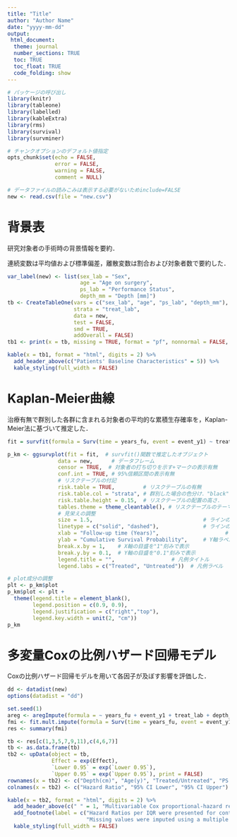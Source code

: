 ---
title: "Title"
author: "Author Name"
date: "yyyy-mm-dd"
output: 
 html_document: 
  theme: journal
  number_sections: TRUE
  toc: TRUE
  toc_float: TRUE
  code_folding: show
---

```{r, include=FALSE}
# パッケージの呼び出し
library(knitr)
library(tableone)
library(labelled)
library(kableExtra)
library(rms)
library(survival)
library(survminer)

# チャンクオプションのデフォルト値指定
opts_chunk$set(echo = FALSE, 
               error = FALSE, 
               warning = FALSE,
               comment = NULL)
```

```{r, include=FALSE}
# データファイルの読みこみは表示する必要がないためinclude=FALSE
new <- read.csv(file = "new.csv")
```

# 背景表

研究対象者の手術時の背景情報を要約．

連続変数は平均値および標準偏差，離散変数は割合および対象者数で要約した．

```{r}
var_label(new) <- list(sex_lab = "Sex",
                       age = "Age on surgery",
                       ps_lab = "Performance Status",
                       depth_mm = "Depth [mm]")
tb <- CreateTableOne(vars = c("sex_lab", "age", "ps_lab", "depth_mm"),
                     strata = "treat_lab",
                     data = new,
                     test = FALSE,
                     smd = TRUE,
                     addOverall = FALSE)
tb1 <- print(x = tb, missing = TRUE, format = "pf", nonnormal = FALSE, smd = TRUE, varLabels = TRUE, pr = FALSE)

kable(x = tb1, format = "html", digits = 2) %>% 
  add_header_above(c("Patients' Baseline Characteristics" = 5)) %>% 
  kable_styling(full_width = FALSE)
```

# Kaplan-Meier曲線

治療有無で群別した各群に含まれる対象者の平均的な累積生存確率を，Kaplan-Meier法に基づいて推定した．

```{r}
fit = survfit(formula = Surv(time = years_fu, event = event_y1) ~ treat_lab, data = new)

p_km <- ggsurvplot(fit = fit,  # survfit()関数で推定したオブジェクト
                data = new,      # データフレーム
                censor = TRUE,  # 対象者の打ち切りを示す+マークの表示有無
                conf.int = TRUE, # 95%信頼区間の表示有無
                # リスクテーブルの付記
                risk.table = TRUE,         # リスクテーブルの有無
                risk.table.col = "strata", # 群別した場合の色分け．"black"で黒に指定可．
                risk.table.height = 0.15,  # リスクテーブルの配置の高さ．
                tables.theme = theme_cleantable(), # リスクテーブルのテーマ
                # 見栄えの調整
                size = 1.5,                                   # ラインの太さ
                linetype = c("solid", "dashed"),              # ラインの種類
                xlab = "Follow-up time (Years)",                     # X軸ラベル
                ylab = "Cumulative Survival Probability",     # Y軸ラベル
                break.x.by = 1,    # X軸の目盛を"1"刻みで表示
                break.y.by = 0.1,  # Y軸の目盛を"0.1"刻みで表示
                legend.title = "",                  # 凡例タイトル
                legend.labs = c("Treated", "Untreated"))  # 凡例ラベル

# plot成分の調整
plt <- p_km$plot
p_km$plot <- plt + 
  theme(legend.title = element_blank(),
        legend.position = c(0.9, 0.9),
        legend.justification = c("right","top"),
        legend.key.width = unit(2, "cm"))
p_km
```

# 多変量Coxの比例ハザード回帰モデル

Coxの比例ハザード回帰モデルを用いて各因子が及ぼす影響を評価した．

```{r}
dd <- datadist(new)
options(datadist = "dd")

set.seed(1)
areg <- aregImpute(formula = ~ years_fu + event_y1 + treat_lab + depth_cm + age + ps_lab, data = new, n.impute = 5, pr = FALSE)
fmi <- fit.mult.impute(formula = Surv(time = years_fu, event = event_y1) ~ treat_lab + depth_cm + age + ps_lab, data = new, fitter = cph, xtrans = areg, pr = FALSE)
res <- summary(fmi)

tb <- res[c(1,3,5,7,9,11),c(4,6,7)]
tb <- as.data.frame(tb)
tb2 <- upData(object = tb,
              Effect = exp(Effect),
              `Lower 0.95` = exp(`Lower 0.95`),
              `Upper 0.95` = exp(`Upper 0.95`), print = FALSE)
rownames(x = tb2) <- c("Depth(cm)", "Age(y)", "Treated/Untreated", "PS (1/0)", "PS (2/0)", "PS (3/0)")
colnames(x = tb2) <- c("Hazard Ratio", "95% CI Lower", "95% CI Upper")

kable(x = tb2, format = "html", digits = 2) %>% 
  add_header_above(c(" " = 1, "Multivariable Cox proportional-hazard regression analysis" = 3)) %>% 
  add_footnote(label = c("Hazard Ratios per IQR were presented for continuous variables.",
                         "Missing values were imputed using a multiple impuatation approach.")) %>%
  kable_styling(full_width = FALSE)
```

